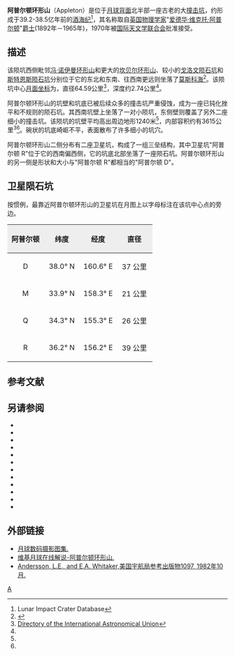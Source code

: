 {{lunar crater data|
 image=Appleton cráter (Clementine).jpg|240px|
 caption=[[克莱门汀号|克莱门汀号]]拍摄的图像|
 latitude=37.05|
 N_or_S=N|
 longitude=158.17|
 E_or_W=E|
 diameter=64.59公里|
 depth=约2.74公里|
 colong=203|
 eponym=[[爱德华·阿普尔顿|爱德华·维·阿普尔顿]]}}
'''阿普尔顿环形山'''（Appleton）是位于[[月球背面|月球背面]]北半部一座古老的大[[撞击坑|撞击坑]]，约形成于39.2-38.5亿年前的[[酒海纪|酒海纪]]<ref name=LICD>Lunar Impact Crater Database</ref>，其名称取自[[英国|英国]][[物理学家|物理学家]]"[[爱德华·阿普尔顿|爱德华·维克托·阿普尔顿]]"[[爵士|爵士]](1892年－1965年)，1970年被[[国际天文学联合会|国际天文学联合会]]批准接受。

==描述==  
该陨坑西侧毗邻[[冯·诺伊曼环形山|冯·诺伊曼环形山]]和更大的[[坎贝尔环形山|坎贝尔环形山]]、较小的[[戈洛文陨石坑|戈洛文陨石坑]]和[[斯特恩斯陨石坑|斯特恩斯陨石坑]]分别位于它的东北和东南、往西南更远则坐落了[[莫斯科海|莫斯科海]]<ref>{{Cite web |url=http://planetarynames.wr.usgs.gov/images/Lunar/lac_32_lo.pdf |title=Crater Appleton on the map LAC-32. |accessdate=2016-12-02 |archive-date=2013-02-20 |archive-url=https://web.archive.org/web/20130220163303/http://planetarynames.wr.usgs.gov/images/Lunar/lac_32_lo.pdf |dead-url=no }}</ref>。该陨坑中心[[月面坐标|月面坐标]]为{{Coord|37.05|N|158.17|E|globe:Moon|nogoogle=1|noosm=1}}，直径64.59公里<ref name="IAU">[http://planetarynames.wr.usgs.gov/Feature/330 Directory of the International Astronomical Union]</ref>，深度约2.74公里<ref name="LICD"/>。

阿普尔顿环形山的坑壁和坑底已被后续众多的撞击坑严重侵蚀，成为一座已钝化挫平和不规则的陨石坑。其西南坑壁上坐落了一对小陨坑，东侧壁则覆盖了另外二座细小的撞击坑。该陨坑的坑壁平均高出周边地形1240米<ref name="LICD"/>，内部容积约有3615公里<sup>3</sup><ref name="LICD"/>。碗状的坑底崎岖不平，表面散布了许多细小的坑穴。

阿普尔顿环形山二侧分布有二座卫星坑，构成了一组三垒结构，其中卫星坑"阿普尔顿 R"位于它的西南偏西侧，它的坑底北部坐落了一座陨石坑。阿普尔顿环形山的另一侧是形状和大小与"阿普尔顿 R"都相当的"阿普尔顿 D"。

==卫星陨石坑==
按惯例，最靠近阿普尔顿环形山的卫星坑在月图上以字母标注在该坑中心点的旁边。

{| class="wikitable"
!width="25%" style="background:#eeeeee;" |阿普尔顿 
!width="25%" style="background:#eeeeee;" |纬度
!width="25%" style="background:#eeeeee;" |经度
!width="25%" style="background:#eeeeee;" |直径
|-
|align="center"|D
|align="center"|38.0° N
|align="center"|160.6° E
|align="center"|37 公里
|-
|align="center"|M
|align="center"|33.9° N
|align="center"|158.3° E
|align="center"|21 公里
|-
|align="center"|Q
|align="center"|34.3° N
|align="center"|155.3° E
|align="center"|26 公里
|-
|align="center"|R
|align="center"|36.2° N
|align="center"|156.2° E
|align="center"|39 公里
|}

==参考文献==
{{Reflist}}

==另请参阅==
{{refbegin}}
* {{cite book
  | last1 = Andersson
  | first1 = L. E.
  | last2 = Whitaker
  | first2 = E. A.
  | authorlink2 = Ewen Whitaker
  | date = 1982
  | title = [[NASA|NASA]] Catalogue of Lunar Nomenclature
  | publisher = NASA RP-1097
  | ref = harv
  }}
* {{cite web
  | last = Blue
  | first = Jennifer
  | date = July 25, 2007
  | title = Gazetteer of Planetary Nomenclature
  | publisher = [[United_States_Geological_Survey|USGS]]
  | url = http://planetarynames.wr.usgs.gov/
  | accessdate = 2007-08-05
  | ref = harv
  | archive-date = 2019-12-05
  | archive-url = https://web.archive.org/web/20191205162958/https://planetarynames.wr.usgs.gov/
  | dead-url = no
  }}
* {{cite book
  | last1 = Bussey
  | first1 = B.
  | authorlink1 = Ben Bussey
  | last2 = Spudis
  | first2 = P.
  | authorlink2 = Paul Spudis
  | date = 2004
  | title = The Clementine Atlas of the Moon
  | publisher = Cambridge University Press
  | location = New York
  | isbn = 978-0-521-81528-4
  | ref = harv
  }}
* {{cite book
  | last1 = Cocks
  | first1 = Elijah E.
  | last2 = Cocks
  | first2 = Josiah C.
  | date = 1995
  | title = Who's Who on the Moon: A Biographical Dictionary of Lunar Nomenclature
  | url = https://archive.org/details/isbn_9780936389271
  | publisher = Tudor Publishers
  | isbn = 978-0-936389-27-1
  | ref = harv
  }}
* {{cite web
  | last = McDowell
  | first = Jonathan
  | date = July 15, 2007
  | url = http://host.planet4589.org/astro/lunar/
  | title = Lunar Nomenclature
  | publisher = Jonathan's Space Report
  | accessdate = 2007-10-24
  | ref = harv
  | archive-date = 2019-06-21
  | archive-url = https://web.archive.org/web/20190621012337/http://host.planet4589.org/astro/lunar/
  | dead-url = no
  }}
* {{cite journal| last1 = Menzel| first1 = D. H.| last2 = Minnaert| first2 = M.| last3 = Levin| first3 = B.| last4 = Dollfus| first4 = A.| last5 = Bell| first5 = B.| title = Report on Lunar Nomenclature by the Working Group of Commission 17 of the IAU| doi = 10.1007/BF00171763| journal = Space Science Reviews| volume = 12| issue = 2| pages = 136–186| date = 1971| bibcode = 1971SSRv...12..136M| ref = harv}}
* {{cite book
  | first = Patrick
  | last = Moore
  | authorlink = Patrick Moore
  | date = 2001
  | title = On the Moon
  | url = https://archive.org/details/patrickmooreonmo00patr
  | publisher = Sterling Publishing Co.
  | isbn = 978-0-304-35469-6
  | ref = harv
  }}
* {{cite book
  | first = Fred W.
  | last = Price
  | date = 1988
  | title = The Moon Observer's Handbook
  | publisher = Cambridge University Press
  | isbn = 978-0-521-33500-3
  | ref = harv
  }}
* {{cite book
  | last = Rükl
  | first = Antonín
  | authorlink = Antonín Rükl
  | date = 1990
  | title = Atlas of the Moon
  | publisher = Kalmbach Books
  | isbn = 978-0-913135-17-4
  | ref = harv
  }}
* {{cite book
  | last = Webb
  | first = Rev. T. W.
  | authorlink = Thomas William Webb
  | date = 1962
  | title = Celestial Objects for Common Telescopes
  | url = https://archive.org/details/celestialobjects00webb
  | edition = 6th revised
  | publisher = Dover
  | isbn = 978-0-486-20917-3
  | ref = harv
  }}
* {{cite book
  | first = Ewen A.
  | last = Whitaker
  | authorlink = Ewen Whitaker
  | date = 1999
  | title = Mapping and Naming the Moon
  | publisher = Cambridge University Press
  | isbn = 978-0-521-62248-6
  | ref = harv
  }}
* {{cite book
  | first = Peter T.
  | last = Wlasuk
  | date = 2000
  | title = Observing the Moon
  | publisher = Springer
  | isbn = 978-1-85233-193-1
  | ref = harv
 }}
{{refend}}

==外部链接==
*[http://www.lpi.usra.edu/resources/lunar_orbiter/bin/srch_nam.shtml?Appleton%7C0 月球数码摄影图集.]
*[http://the-moon.wikispaces.com/Appleton 维基月球在线解说-阿普尔顿环形山.]
*[http://planet4589.org/astro/lunar/RP-1097.pdf Andersson, L.E., and E.A. Whitaker,美国宇航局参考出版物1097, 1982年10月.] {{Wayback|url=http://planet4589.org/astro/lunar/RP-1097.pdf |date=20141006125838 }}

[[Category:月球环形山|A]]
{{月球环形山 (A-B)}}